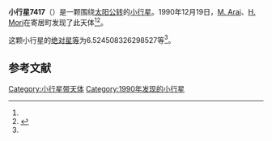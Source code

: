 {{Infobox planet
| bgcolour = #FFFFC0
| name = 7417
| symbol = 
| image = 
| caption = 
| discovery = yes
| discovery_ref = 
| discoverer = [[M._Arai|M. Arai]]、[[H._Mori|H. Mori]]
| discovery_site = [[寄居町|寄居町]] 
| discovered = 1990年12月19日
| designations = yes
| mp_name = 
| named_after = 
| alt_names = 1990 YE/ 1975 EK4 / 1979 YN7 / 1980 BY3
| mp_category = [[主带小行星|主带小行星]]
| orbit_ref = <ref name="a">[http://ssd.jpl.nasa.gov/sbdb.cgi?sstr=7417 7417] {{Wayback|url=http://ssd.jpl.nasa.gov/sbdb.cgi?sstr=7417 |date=20210810185133 }}，小行星數據庫瀏覽器（JPL Small-Body Database Browser）－[[美国国家航空航天局|美国国家航空航天局]]喷气推进实验室</ref>
| epoch = 2456400.5 (2013年4月18日更新)
| aphelion = {{convert|3.642811434372478|AU|km|3|abbr=on|lk=out}}
| perihelion = {{convert|2.59475033470208|AU|km|3|abbr=on}}
| semimajor = {{convert|3.118780884537279|AU|km|3|abbr=on}}
| eccentricity = 0.168024164
| period = 2011.757932 [[日|日]]<br />5.51[[儒略年|儒略年]]
| avg_speed = 
| inclination = 1.913819021135879
| asc_node = 93.52065283437133
| mean_anomaly = 
| arg_peri = 6.524508326298527
| satellites = 
| physical_characteristics = yes
| dimensions = 
| mass = 
| density = 
| surface_grav = 
| escape_velocity = 
| sidereal_day = 
| axial_tilt = 
| pole_ecliptic_lat = 
| pole_ecliptic_lon = 
| albedo = 
| temperatures= 
| temp_name1 = 
| mean_temp_1 = 
| max_temp_1 = 
| temp_name2 = 
| max_temp_2 = 
| spectral_type = 
| abs_magnitude = 6.524508326298527
}}

'''小行星7417'''（{{lang-en|7417}}）是一颗围绕[[太阳|太阳]][[公转|公转]]的[[小行星|小行星]]。1990年12月19日，[[M._Arai|M. Arai]]、[[H._Mori|H. Mori]]在寄居町发现了此天体<ref name="a" /><ref>{{cite news|title=小行星列表|url=http://cfa-www.harvard.edu/iau/lists/NumberedMPs.txt|accessdate=2013-07-08|newspaper=哈佛大学|archive-date=2008-05-17|archive-url=https://web.archive.org/web/20080517010638/http://cfa-www.harvard.edu/iau/lists/NumberedMPs.txt|dead-url=no}}</ref>。

这颗小行星的[[绝对星等|绝对星等]]为6.524508326298527等<ref name="a" />。

==参考文献==
{{reflist}}
{{Minor Planet Number|[[小行星7416|小行星7416]]|[[小行星7418|小行星7418]]}}

{{小天体}}

[[Category:小行星带天体|Category:小行星带天体]]
[[Category:1990年发现的小行星|Category:1990年发现的小行星]]

{{asteroid-stub}}